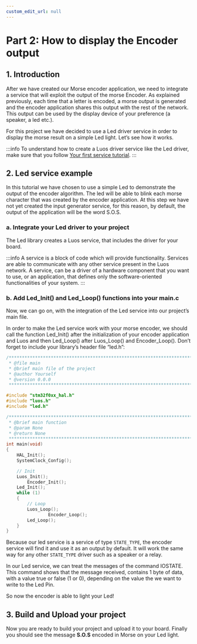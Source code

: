 ```yaml
---
custom_edit_url: null
---
```



# Part 2: How to display the Encoder output

## 1. Introduction

After we have created our Morse encoder application, we need to integrate a service that will exploit the output of the morse Encoder. As explained previously, each time that a letter is encoded, a morse output is generated and the encoder application shares this output with the rest of the network. This output can be used by the display device of your preference (a speaker, a led etc.).

For this project we have decided to use a Led driver service in order to display the morse result on a simple Led light. Let’s see how it works.

:::info
To understand how to create a Luos driver service like the Led driver, make sure that you follow [Your first service tutorial](/tutorials/your-first-service).
:::

## 2. Led service example

In this tutorial we have chosen to use a simple Led to demonstrate the output of the encoder algorithm. The led will be able to blink each morse character that was created by the encoder application. At this step we have not yet created the input generator service, for this reason, by default, the output of the application will be the word S.O.S.

### a. Integrate your Led driver to your project

The Led library creates a Luos service, that includes the driver for your board.

:::info
A service is a block of code which will provide functionality. Services are able to communicate with any other service present in the Luos network. A service, can be a driver of a hardware component that you want to use, or an application, that defines only the software-oriented functionalities of your system.
:::

### b. Add Led_Init() and Led_Loop() functions into your main.c

Now, we can go on, with the integration of the Led service into our project’s main file.

In order to make the Led service work with your morse encoder, we should call the function Led_Init() after the initialization of your encoder application and Luos and then Led_Loop() after Luos_Loop() and Encoder_Loop(). Don’t forget to include your library’s header file “led.h”:

```c
/******************************************************************************
 * @file main
 * @brief main file of the project
 * @author Yourself
 * @version 0.0.0
 ******************************************************************************/

#include "stm32f0xx_hal.h"
#include "luos.h"
#include "led.h"

/******************************************************************************
 * @brief main function
 * @param None
 * @return None
 ******************************************************************************/
int main(void)
{
    HAL_Init();
    SystemClock_Config();

    // Init
    Luos_Init();
		Encoder_Init();
    Led_Init();
    while (1)
    {
        // Loop
        Luos_Loop();
				Encoder_Loop();
        Led_Loop();
    }
}
```

Because our led service is a service of type `STATE_TYPE`, the encoder service will find it and use it as an output by default. It will work the same way for any other `STATE_TYPE` driver such as a speaker or a relay.

In our Led service, we can treat the messages of the command IOSTATE. This command shows that the message received, contains 1 byte of data, with a value true or false (1 or 0), depending on the value the we want to write to the Led Pin.

So now the encoder is able to light your Led!

## 3. Build and Upload your project

Now you are ready to build your project and upload it to your board. Finally you should see the message **S.O.S** encoded in Morse on your Led light.
